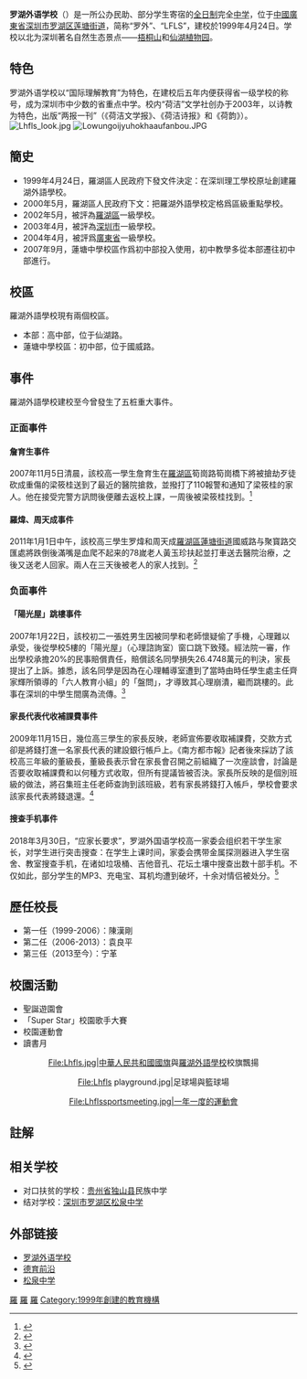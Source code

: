 {{Infobox School
| name = 罗湖外语学校
| other_name = <SPAN style="FONT-SIZE: small">Luohu Foreign Language School</span>
| image = [[Image:School_badge_of_lfls.jpg|Image:School badge of lfls.jpg]]
| motto = 文明、开放、严谨、质朴
| established = 1999年
| type = [[广东省|广东省]]一级[[重点中学|重点中学]]
| religion = 
| affiliation = 
| district = 
| grades = 
| president = 
| principal = 寧革
| dean = 
| college = 
| house = 
| sc =
| cs =  
| faculty = 
| staff = 236
| students = 2,194
| athletics = 
| conference = 
| colors = 蓝、白
| mascot = 
| magazine = 《荷洁》
| free_label = 校歌
| free_text = 《罗外之歌》
| free_label2 = 佔地面積
| free_text2 = 30,035.9平方米
| free_label3 = 
| free_text3 = 
| address ={{CHN}}[[广东省|广东省]][[深圳市|深圳市]][[罗湖区|罗湖区]][[莲塘街道|莲塘街道]]<br>初中部：莲塘国威路38号<br>高中部：莲塘国威路363号
| tel = 
| fax = 
| mail = 
| website = {{url|http://lhwygz.luohuedu.net/}}

}}

'''罗湖外语学校'''（{{lang-en|Luohu Foreign Language School}}）是一所公办民助、部分学生寄宿的[[全日制|全日制]]完全[[中学|中学]]，位于[[中華人民共和國|中國]][[廣東省|廣東省]][[深圳市|深圳市]][[罗湖区|罗湖区]][[莲塘街道|莲塘街道]]，简称“罗外”、“LFLS”，建校於1999年4月24日。学校以北为深圳著名自然生态景点——[[梧桐山|梧桐山]]和[[仙湖植物园|仙湖植物园]]。

==特色==
罗湖外语学校以“国际理解教育”为特色，在建校后五年内便获得省一级学校的称号，成为深圳市中少数的省重点中学。校内“荷洁”文学社创办于2003年，以诗教为特色，出版“两报一刊”（《荷洁文学报》、《荷洁诗报》和《荷韵》）。
[[File:Lhfls_look.jpg|thumb]]
[[File:Lowungoijyuhokhaaufanbou.JPG|thumb]]

==簡史==
* 1999年4月24日，羅湖區人民政府下發文件決定：在深圳理工學校原址創建羅湖外語學校。
* 2000年5月，羅湖區人民政府下文：把羅湖外語學校定格爲區級重點學校。
* 2002年5月，被評為[[羅湖區|羅湖區]]一級學校。
* 2003年4月，被評為[[深圳市|深圳市]]一級學校。
* 2004年4月，被評爲[[廣東省|廣東省]]一級學校。
* 2007年9月，蓮塘中學校區作爲初中部投入使用，初中教學多從本部遷往初中部進行。

==校區==
羅湖外語學校現有兩個校區。
* 本部：高中部，位于仙湖路。
* 蓮塘中學校區：初中部，位于國威路。

==事件==
羅湖外語學校建校至今曾發生了五桩重大事件。
===正面事件===
====詹育生事件====
2007年11月5日清晨，該校高一學生詹育生在[[羅湖區|羅湖區]]筍崗路筍崗橋下將被搶劫歹徒砍成重傷的梁筱桂送到了最近的醫院搶救，並撥打了110報警和通知了梁筱桂的家人。他在接受完警方訊問後便離去返校上課，一周後被梁筱桂找到。<ref name="luoohu">{{cite web| url=http://www.luoohu.com/Content/news/ekb/2009-02/384.html| title=詹育生獲市見義勇爲基金會獎勵| accessdate=9-2-2011| publisher=羅湖家園網| date=2009-02-17| language=Zh-hans| deadurl=yes| archiveurl=https://web.archive.org/web/20140106104540/http://www.luoohu.com/Content/news/ekb/2009-02/384.html| archivedate=2014-01-06}}</ref>

====羅煒、周天成事件====
2011年1月1日中午，該校高三學生罗煒和周天成[[羅湖區|羅湖區]][[蓮塘街道|蓮塘街道]]國威路与聚寳路交匯處將跌倒後滿嘴是血爬不起来的78嵗老人黃玉珍扶起並打車送去醫院治療，之後又送老人回家。兩人在三天後被老人的家人找到。<ref name="nddaily">{{cite web| url=http://gcontent.oeeee.com/7/e7/7e7e69ea33848743/Blog/93a/aa2106.html| title=深圳七旬老太跌倒 两高中生出手相助| accessdate=9-2-2011| publisher=南都網| date=06-01-2011| language=Zh-hans| deadurl=yes| archiveurl=https://web.archive.org/web/20110109012425/http://gcontent.oeeee.com/7/e7/7e7e69ea33848743/Blog/93a/aa2106.html| archivedate=2011-01-09}}</ref>

===负面事件===
====「陽光屋」跳樓事件====
2007年1月22日，該校初二一張姓男生因被同學和老師懷疑偷了手機，心理難以承受，後從學校5樓的「陽光屋」（心理諮詢室）窗口跳下致殘。經法院一審，作出學校承擔20%的民事賠償責任，賠償該名同學損失26.4748萬元的判決，家長提出了上訴。據悉，該名同學是因為在心理輔導室遭到了當時由時任學生處主任齊家輝所領導的「六人教育小組」的「盤問」，才導致其心理崩潰，繼而跳樓的。此事在深圳的中學生間廣為流傳。<ref name="Tianya">{{cite web| url=http://www.tianya.cn/new/publicforum/Content.asp?strItem=free&idArticle=1154284&flag=1| title=羅湖外語學校心理諮詢室學生跳樓的進一步真相| accessdate=2009-02-21| publisher=天涯社區「天涯雜談」| date=11-3-2008| language=Zh-hans}}</ref>
====家長代表代收補課費事件====
2009年11月15日，幾位高三學生的家長反映，老師宣佈要收取補課費，交款方式卻是將錢打進一名家長代表的建設銀行帳戶上。《南方都市報》記者後來採訪了該校高三年級的董級長，董級長表示曾在家長會召開之前組織了一次座談會，討論是否要收取補課費和以何種方式收取，但所有提議皆被否決。家長所反映的是個別班級的做法，將召集班主任老師查詢到該班級，若有家長將錢打入帳戶，學校會要求該家長代表將錢退還。<ref name="nddaily2">{{cite web| url=http://gcontent.nddaily.com/7/ca/7ca57a9f85a19a6e/Blog/bfd/a88206.html| title=家長代表替學校收補課費？| accessdate=2009-11-21| publisher=《南方都市報》AⅡ27「深圳讀本+南都知道」| date=2009-11-18| language=Zh-hans}}{{dead link|date=2018年4月 |bot=InternetArchiveBot |fix-attempted=yes }}</ref>
====搜查手机事件====
2018年3月30日，“应家长要求”，罗湖外国语学校高一家委会组织若干学生家长，对学生进行突击搜查：在学生上课时间，家委会携带金属探测器进入学生宿舍、教室搜查手机，在诸如垃圾桶、吉他音孔、花坛土壤中搜查出数十部手机。不仅如此，部分学生的MP3、充电宝、耳机均遭到破坏，十余对情侣被处分。<ref name="sztv">{{cite web|title=深圳罗湖外语学校上演“谍战”大片！掘地三尺搜查手机是否合理？|url=http://static.scms.sztv.com.cn/ysz/zx/szdyxc/27643205.shtml|publisher=深圳卫视| date=2018-03-31| accessdate=2018-03-31| language=Zh-hans}}</ref>

==歷任校長==
* 第一任（1999-2006）：陳漢剛
* 第二任（2006-2013）：袁良平
* 第三任（2013至今）：宁革

==校園活動==
*聖誕遊園會
*「Super Star」校園歌手大賽
*校園運動會
*讀書月
<div style="text-align: center;">
<gallery>
</div>
<div style="text-align: center;">
File:Lhfls.jpg|[[中華人民共和國國旗|中華人民共和國國旗]]與[[羅湖外語學校|羅湖外語學校]]校旗飄揚
</div>
<div style="text-align: center;">
File:Lhfls playground.jpg|足球場與籃球場
</div>
<div style="text-align: center;">
File:Lhflssportsmeeting.jpg|一年一度的運動會
</gallery>
</div>

==註解==
{{Reflist}}

==相关学校==
*对口扶贫的学校：[[贵州省|贵州省]][[独山县|独山县]]民族中学
*结对学校：[[深圳市|深圳市]][[罗湖区|罗湖区]][[松泉中学|松泉中学]]

==外部链接==
*[https://web.archive.org/web/20190824104254/http://lhwygz.luohuedu.net/ 罗湖外语学校]
*[http://www.lwdyqy.com 德育前沿]
*[http://sqzx.luohuedu.net 松泉中学]

{{深圳普通高中院校}}
{{深圳基础教育集团}}

[[Category:深圳高中院校|羅]]
[[Category:深圳初中院校|羅]]
[[Category:羅湖外語學校|羅]]
[[Category:1999年創建的教育機構|Category:1999年創建的教育機構]]
